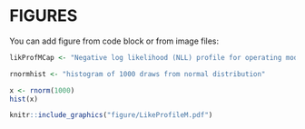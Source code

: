 # FIGURES

You can add figure from code block or from image files:

```r

likProfMCap <- "Negative log likelihood (NLL) profile for operating model fits with natural mortaltiy fixed at values ranging from 0.1 to 1.0. The top panel shows the total NLL, while the middle and bottom panels show NLL components for indices and length compositions, respectively."

rnormhist <- "histogram of 1000 draws from normal distribution"
```

```r
x <- rnorm(1000)
hist(x)
```
\clearpage
```r
knitr::include_graphics("figure/LikeProfileM.pdf")
```

\clearpage